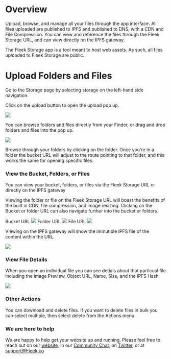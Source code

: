 # Overview

Upload, browse, and manage all your files through the app interface. All files uploaded are published to IPFS and published to DNS, with a CDN and File Compression. You can view and reference the files through the Fleek Storage URL, and can view directly on the IPFS gateway.

The Fleek Storage app is a tool meant to host web assets. As such, all files uploaded to Fleek Storage are public.

# Upload Folders and Files

Go to the Storage page by selecting storage on the left-hand side navigation.

Click on the upload button to open the upload pop up. 

![](images/UploadButton.png)

You can browse folders and files directly from your Finder, or drag and drop folders and files into the pop up.

![](images/uploadFolderFileModal.png)

Browse through your folders by clicking on the folder. Once you're in a folder the bucket URL will adjust to the route pointing to that folder, and this works the same for opening specific files.

### View the Bucket, Folders, or Files

You can view your bucket, folders, or files via the Fleek Storage URL or directly on the IPFS gateway

Viewing the folder or file on the Fleek Storage URL will boast the benefits of the built in CDN, file compression, and image resizing. Clicking on the Bucket or folder URL can also navigate further into the bucket or folders.

Bucket URL 
![](images/FleekBucketURL.png)
Folder URL
![](images/FleekFolderURL.png)
File URL
![](images/FleekFileURL.png)

Viewing on the IPFS gateway will show the immutible IPFS file of the content within the URL.

![](images/FileVerifyIPFS.png) 

### View File Details

When you open an individual file you can see detials about that particual file including the Image Preview, Object URL, Name, Size, and the IPFS Hash.

![](images/FileSpecificPage.png)

### Other Actions

You can download and delete files. If you want to delete files in bulk you can select multiple, then select delete from the Actions menu.


### We are here to help

We are happy to help get your website up and running. Please feel free to reach out on our [website](https://Fleek.co), in our [Community Chat](https://join.slack.com/t/fleek-public/shared_invite/zt-bxna7y1d-PbVdut4rgHt5jM6Zjg9g9A), on [Twitter](https://twitter.com/FleekHQ), or at support@Fleek.co